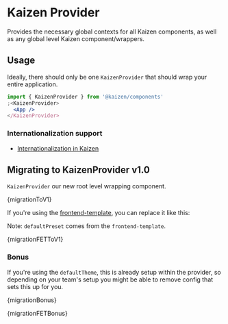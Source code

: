 
<Meta title="Components/Kaizen Provider/Installation" />

# Kaizen Provider

Provides the necessary global contexts for all Kaizen components, as well as any global level Kaizen component/wrappers.

## Usage

Ideally, there should only be one `KaizenProvider` that should wrap your entire application.

```jsx
import { KaizenProvider } from '@kaizen/components'
;<KaizenProvider>
  <App />
</KaizenProvider>
```

### Internationalization support

- [Internationalization in Kaizen](/story/components-kaizen-provider-internationalization-in-kaizen--docs)

## Migrating to KaizenProvider v1.0

`KaizenProvider` our new root level wrapping component.

<Diff>{migrationToV1}</Diff>

If you're using the [frontend-template](https://github.com/cultureamp/frontend-template), you can replace it like this:

Note: `defaultPreset` comes from the `frontend-template`.

<Diff>{migrationFETToV1}</Diff>

### Bonus

If you're using the `defaultTheme`, this is already setup within the provider, so depending on your team's setup you might be able to remove config that sets this up for you.

<Diff className="mb-16">{migrationBonus}</Diff>

<Diff>{migrationFETBonus}</Diff>
